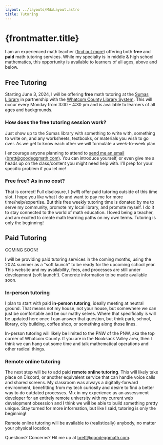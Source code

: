 ```yaml
---
layout: ../layouts/MdxLayout.astro
title: Tutoring
---
```



# {frontmatter.title}

I am an experienced math teacher ([find out more](/about)) offering both **free** and **paid** math tutoring services. While my specialty is in middle & high school mathematics, this opportunity is available to learners of all ages, above and below.

## Free Tutoring

Starting June 3, 2024, I will be offering **free** math tutoring at the [Sumas Library](https://www.wcls.org/about-wcls/#su) in partnership with the [Whatcom County Library System](https://www.wcls.org/). This will occur every Monday from 3:00 - 4:30 pm and is available to learners of all ages and backgrounds.

### How does the free tutoring session work?

Just show up to the Sumas library with something to write with, something to write on, and any worksheets, textbooks, or materials you wish to go over. As we get to know each other we will formulate a week-to-week plan.

I encourage anyone planning to attend to [send me an email (brett@goodeggmath.com)](mailto:brett@goodeggmath.com). You can introduce yourself, or even give me a heads up on the class/content you might need help with. I'll prep for your specific problem if you let me!

### Free free? As in no cost?

That is correct! Full disclosure, I (_will_) offer paid tutoring outside of this time slot. I hope you like what I do and want to pay me for more time/help/expertise. But this free weekly tutoring time is donated by me to serve my community, promote my local library, and promote myself. I do it to stay connected to the world of math education. I loved being a teacher, and am excited to create math learning paths on my own terms. Tutoring is only the beginning!

<Top />

## Paid Tutoring

COMING SOON!

I will be providing paid tutoring services in the coming months, using the 2024 summer as a "soft launch" to be ready for the upcoming school year. This website and my availability, fees, and processes are still under development (soft launch!). Concrete information to be made available soon.

### In-person tutoring

I plan to start with paid **in-person tutoring**, ideally meeting at neutral ground. That means not my house, not your house, but somewhere we can just be comfortable and be our mathy selves. Where that specifically is will be updated here once I can answer that question, but think park, school, library, city building, coffee shop, or something along those lines.

In-person tutoring will likely be limited to the PNW of the PNW, aka the top corner of Whatcom County. If you are in the Nooksack Valley area, then I think we can hang out some time and talk mathematical operations and other radical things.

### Remote online tutoring

The next step will be to add paid **remote online tutoring**. This will likely take place on Discord, or another equivalent service that can handle voice calls and shared screens. My classroom was always a digitally-forward environment, benefitting from my tech curiosity and desire to find a better way to do outdated processes. Mix in my experience as an assessment developer for an entirely remote university with my current web development obsession and I think we will be able to build something pretty unique. Stay turned for more information, but like I said, tutoring is only the beginning!

Remote online tutoring will be available to (realistically) anybody, no matter your physical location.

<Top />

Questions? Concerns? Hit me up at [brett@goodeggmath.com](mailto:brett@goodeggmath.com).
